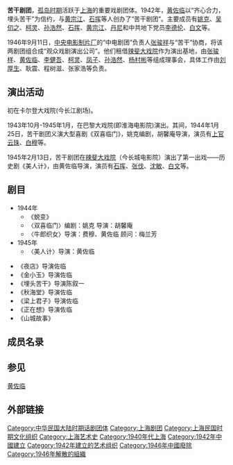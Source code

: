 '''苦干剧团'''，[[孤岛时期|孤岛时期]]活跃于[[上海|上海]]的重要戏剧团体。1942年，[[黄佐临|黄佐临]]以“齐心合力，埋头苦干”为信约，与[[黄宗江|黄宗江]]、[[石挥|石挥]]等人创办了“苦干剧团”。主要成员有[[姚克|姚克]]、[[吴仞之|吴仞之]]、[[柯灵|柯灵]]、[[孙浩然|孙浩然]]、[[石挥|石挥]]、[[黄宗江|黄宗江]]、[[丹尼|丹尼]]和中共地下党员[[李德伦|李德伦]]、[[白文|白文]]等。

1946年9月11日，[[中央电影制片厂|中央电影制片厂]]的“中电剧团”负责人[[张骏祥|张骏祥]]与“苦干”协商，将该两剧团组合成“观众戏剧演出公司”。他们租借[[辣斐大戏院|辣斐大戏院]]作为演出基地，由[[张骏样|张骏样]]、[[黄佐临|黄佐临]]、[[李健吾|李健吾]]、[[柯灵|柯灵]]、[[凤子|凤子]]、[[孙浩然|孙浩然]]、[[杨村彬|杨村彬]]等组成理事会，具体工作由[[刘厚生|刘厚生]]、耿震、程树滋、张家浩等负责。

==演出活动==
初在卡尔登大戏院(今长江剧场)。

1943年10月-1945年1月，在巴黎大戏院(即淮海电影院)演出。其间，1944年1月25日，苦干剧团义演大型喜剧《双喜临门》，姚克编剧，胡馨庵导演，演员有[[上官云珠|上官云珠]]、[[白穆|白穆]]等。

1945年2月13日，苦干剧团在[[辣斐大戏院|辣斐大戏院]]（今长城电影院）演出了第一出戏——历史剧《美人计》，由黄佐临导演，演员有[[石挥|石挥]]、[[张伐|张伐]]、[[沈敏|沈敏]]、[[白文|白文]]等。

==剧目==
*1944年
**《蜕变》
**〈双喜临门〉编剧：姚克 导演：胡馨庵
**〈牛郎织女〉导演：费穆、黄佐临 顾问：梅兰芳
*1945年
**〈美人计〉导演：黄佐临 

*《夜店》导演佐临
*《金小玉》导演佐临
*《埋头苦干》导演陈叙一
*《秋海堂》导演佐临
*《梁上君子》导演佐临
*《正在想》导演佐临
*《山城故事》

==成员名录==


==参见==
[[黄佐临|黄佐临]]

==外部链接==

[[Category:中华民国大陆时期话剧团体|Category:中华民国大陆时期话剧团体]]
[[Category:上海剧团|Category:上海剧团]]
[[Category:上海民国时期文化组织|Category:上海民国时期文化组织]]
[[Category:上海艺术史|Category:上海艺术史]]
[[Category:1940年代上海|Category:1940年代上海]]
[[Category:1942年中國建立|Category:1942年中國建立]]
[[Category:1942年建立的艺术组织|Category:1942年建立的艺术组织]]
[[Category:1946年中國廢除|Category:1946年中國廢除]]
[[Category:1946年解散的組織|Category:1946年解散的組織]]